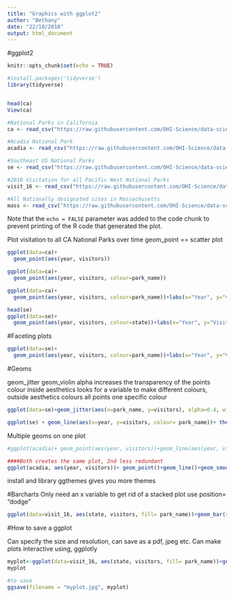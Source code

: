 ```yaml
---
title: "Graphics with ggplot2"
author: "Bethany"
date: "22/10/2018"
output: html_document
---
```

#ggplot2



```r
knitr::opts_chunk$set(echo = TRUE)
```



```r
#install.packages('tidyverse')
library(tidyverse)



```

```r
head(ca)
View(ca)
```



```r
#National Parks in California
ca <- read_csv("https://raw.githubusercontent.com/OHI-Science/data-science-training/master/data/ca.csv") 

#Acadia National Park
acadia <- read_csv("https://raw.githubusercontent.com/OHI-Science/data-science-training/master/data/acadia.csv")

#Southeast US National Parks
se <- read_csv("https://raw.githubusercontent.com/OHI-Science/data-science-training/master/data/se.csv")

#2016 Visitation for all Pacific West National Parks
visit_16 <- read_csv("https://raw.githubusercontent.com/OHI-Science/data-science-training/master/data/visit_16.csv")

#All Nationally designated sites in Massachusetts
mass <- read_csv("https://raw.githubusercontent.com/OHI-Science/data-science-training/master/data/mass.csv")
```

Note that the `echo = FALSE` parameter was added to the code chunk to prevent printing of the R code that generated the plot.

Plot visitation to all CA National Parks over time
geom_point == scatter plot
```r
ggplot(data=ca)+
  geom_point(aes(year, visitors))
```
```r
ggplot(data=ca)+
  geom_point(aes(year, visitors, colour=park_name))
```
```r
ggplot(data=ca)+
  geom_point(aes(year, visitors, colour=park_name))+labs(x="Year", y="visitation", "Calfifornia National Park Visitation")+theme_bw()+theme(legend.title=element_blank())
```


```r
head(se)
ggplot(data=se)+
  geom_point(aes(year, visitors, colour=state))+labs(x="Year", y="Visitation", "Calfifornia National Park Visitation")+theme_classic()+theme(legend.title=element_blank())+theme(axis.text.x = element_text(angle=90))
```

#Faceting plots
```r
ggplot(data=se)+
  geom_point(aes(year, visitors, colour=park_name))+labs(x="Year", y="Visitation", "Calfifornia National Park Visitation")+theme_bw()+theme(legend.title=element_blank())+facet_wrap(~state, scales="free")+theme(axis.text.x = element_text(angle=90))
```

#Geoms

geom_jitter
geom_violin
alpha increases the transparency of the points
colour inside aesthetics looks for a variable to make different colours, outside aesthetics colours all points one specific colour
```r
ggplot(data=se)+geom_jitter(aes(x=park_name, y=visitors), alpha=0.4, width= 0.1)+coord_flip()
```

```r
ggplot(se) + geom_line(aes(x=year, y=visitors, colour= park_name))+ theme_bw()
```
Multiple geoms on one plot
```r
#ggplot(acadia)+ geom_point(aes(year, visitors))+geom_line(aes(year, visitors))+geom_smooth(aes(year, visitors))

####Both creates the same plot, 2nd less redundant
ggplot(acadia, aes(year, visitors))+ geom_point()+geom_line()+geom_smooth()
```

install and library ggthemes gives you more themes


#Barcharts
Only need an x variable 
to get rid of a stacked plot use position= "dodge"
```r
ggplot(data=visit_16, aes(state, visitors, fill= park_name))+geom_bar(stat="identity")
```

#How to save a ggplot

Can specify the size and resolution, can save as a pdf, jpeg etc.
Can make plots interactive using,
ggplotly
```r
myplot<-ggplot(data=visit_16, aes(state, visitors, fill= park_name))+geom_bar(stat="identity", position= "dodge")
myplot

#to save
ggsave(filename = "myplot.jpg", myplot)
```





